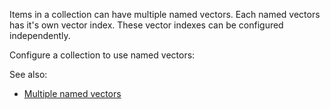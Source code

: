 
Items in a collection can have multiple named vectors. Each named vectors has it's own vector index. These vector indexes can be configured independently.

Configure a collection to use named vectors:

<Tabs groupId="languages">
  <TabItem value="py" label="Python Client v4">
    <FilteredTextBlock
      text={PyCodeV4}
      startMarker="# START EnableMulti"
      endMarker="# END EnableMulti"
      language="py"
    />
  </TabItem>
  <TabItem value="py3" label="Python Client v3">
    <FilteredTextBlock
      text={PyCodeV3}
        startMarker="# START EnableMulti"
        endMarker="# END EnableMulti"
        language="py"
    />
  </TabItem>
  <TabItem value="js" label="JS/TS Client v3">
    <FilteredTextBlock
      text={TSCodeV3}
        startMarker="// START EnableMulti"
        endMarker="// END EnableMulti"
        language="js"
    />
  </TabItem>
  <TabItem value="js2" label="JS/TS Client v2">
    <FilteredTextBlock
      text={TSCodeV2}
        startMarker="// START EnableMulti"
        endMarker="// END EnableMulti"
        language="js"
    />
  </TabItem>
</Tabs>

See also:

- [Multiple named vectors](/developers/weaviate/config-refs/schema/multi-vector)
